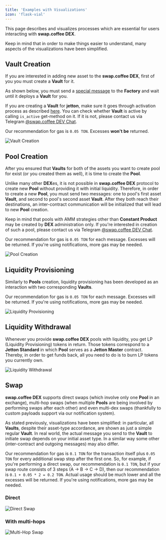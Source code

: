 ```yaml
---
title: 'Examples with Visualizations'
icon: 'flask-vial'
---
```


This page describes and visualizes processes which are essential for users interacting with **swap.coffee DEX**.

Keep in mind that in order to make things easier to understand, many aspects of the visualizations have been simplified.

## Vault Creation

If you are interested in adding new asset to the **swap.coffee DEX**, first of you you must create a **Vault** for it.

As shown below, you must send a [special message]() to the **Factory** and wait until it deploys a **Vault** for you.

If you are creating a **Vault** for **jetton**, make sure it goes through activation process
as described [here](/technical-guides/dex/tlb-schemes#activatevaultinternal).
You can check whether **Vault** is active by calling `is_active` get-method on it.
If it is not, please contact us via Telegram [@swap.coffee DEV Chat](https://t.me/swapcoffee_dev_chat).

Our recommendation for gas is `0.05 TON`. Excesses **won't be** returned.

![Vault Creation](/images/dex/create_vault.png)

## Pool Creation

After you ensured that **Vaults** for both of the assets you want to create pool for exist (or you created them as well),
it is time to create the **Pool**.

Unlike many other **DEX**es, it is not possible in **swap.coffee DEX** protocol to create new **Pool** without providing
it with initial liquidity. Therefore, in order to create a new **Pool**, you must send two messages: one to pool's
first asset **Vault**, and second to pool's second asset **Vault**. After they both reach their destinations,
an inter-contract communication will be initialized that will lead to new **Pool** creation.

Keep in mind that pools with AMM strategies other than **Constant Product** may be created by **DEX** administration only.
If you're interested in creation of such a pool, please contact us via Telegram [@swap.coffee DEV Chat](https://t.me/swapcoffee_dev_chat).

Our recommendation for gas is `0.05 TON` for each message. Excesses will be returned.
If you're using notifications, more gas may be needed.

![Pool Creation](/images/dex/create_pool.png)

## Liquidity Provisioning

Similarly to **Pools** creation, liquidity provisioning has been developed as an interaction with two corresponding **Vaults**.

Our recommendation for gas is `0.05 TON` for each message. Excesses will be returned.
If you're using notifications, more gas may be needed.

![Liquidity Provisioning](/images/dex/deposit_liquidity.png)

## Liquidity Withdrawal

Whenever you provide **swap.coffee DEX** pools with liquidity, you get LP (Liquidity Provisioning) tokens in return.
Those tokens correspond to a **Jetton Standard** in which **Pool** serves as a **Jetton Master** contract.
Thereby, in order to get funds back, all you need to do is to burn LP tokens you currently own.

![Liquidity Withdrawal](/images/dex/withdraw_liquidity.png)

## Swap

**swap.coffee DEX** supports direct swaps (which involve only one **Pool** in an exchange),
multi-hop swaps (when multiple **Pools** are being involved by performing swaps after each other) and
even multi-dex swaps (thankfully to custom payloads support via our notification system).

As stated previously, visualizations have been simplified: in particular, all **Vaults**, despite their asset-type accordance,
are shown as just a simple regular **Vault**. In real world, the actual message you send to the **Vault** to initiate swap
depends on your initial asset type. In a similar way some other (inter-contract and outgoing messages) may also differ.

Our recommendation for gas is `0.1 TON` for the transaction itself plus `0.05 TON` for every additional swap step after the first one.
So, for example, if you're performing a direct swap, our recommendation is `0.1 TON`,
but if your swap route consists of 3 steps (A -> B -> C -> D), then our recommendation is `0.1 + 0.05 * 2 = 0.2 TON`.
Actual usage should be much lower and all the excesses will be returned.
If you're using notifications, more gas may be needed.

### Direct

![Direct Swap](/images/dex/swap_direct.png)

### With multi-hops

![Multi-Hop Swap](/images/dex/swap_multihop.png)